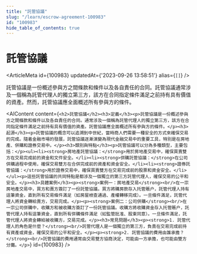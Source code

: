 ```yaml
---
title: "託管協議"
slug: "/learn/escrow-agreement-100983"
id: "100983"
hide_table_of_contents: true
---
```



# 託管協議

<ArticleMeta id={100983} updatedAt={'2023-09-26 13:58:51'} alias={`[]`} />
<div className='border-solid border-b border-t-0 my-4 border-[var(--ifm-color-gray-300)]' />

託管協議是一份概述參與方之間條款和條件以及各自責任的合同。託管協議通常涉及一個稱為託管代理人的獨立第三方，該方在合同指定條件滿足之前持有具有價值的資產。然而，託管協議應全面概述所有參與方的條件。

<AIContent content={`<h2>託管協議</h2><h3>定義</h3><p>託管協議是一份概述參與方之間條款和條件以及各自責任的合同。通常涉及一個稱為託管代理人的獨立第三方，該方在合同指定條件滿足之前持有具有價值的資產。託管協議應全面概述所有參與方的條件。</p><h3>起源</h3><p>託管協議的概念可以追溯到中世紀，當時商人們需要一種安全的方式來確保交易的完成。隨着金融市場的發展，託管協議逐漸演變為現代金融交易中的重要工具，特別是在房地產、併購和證券交易中。</p><h3>類別與特點</h3><p>託管協議可以分為多種類型，主要包括：</p><ul><li><strong>房地產託管協議：</strong>用於房地產交易中，確保買賣雙方在交易完成前的資金和文件安全。</li><li><strong>併購託管協議：</strong>在公司併購過程中使用，確保交易雙方在合併完成前的資產和資金安全。</li><li><strong>證券託管協議：</strong>用於證券交易中，確保買賣雙方在交易完成前的股票和資金安全。</li></ul><p>這些託管協議的共同特點是都涉及一個獨立的第三方託管代理人，確保交易的公平和安全。</p><h3>具體案例</h3><p><strong>案例一：房地產交易</strong><br/>在一宗房地產交易中，買方和賣方簽訂了一份託管協議。買方將購房款存入托管賬户，託管代理人持有這筆資金，直到所有交易條件滿足（如房屋檢查通過、產權轉移完成）。一旦條件滿足，託管代理人將資金轉給賣方，交易完成。</p><p><strong>案例二：公司併購</strong><br/>在一宗公司併購中，收購方和被收購方簽訂了一份託管協議。收購方將收購資金存入托管賬户，託管代理人持有這筆資金，直到所有併購條件滿足（如監管批准、股東同意）。一旦條件滿足，託管代理人將資金轉給被收購方，交易完成。</p><h3>常見問題</h3><p><strong>1. 託管代理人的角色是什麼？</strong><br/>託管代理人是一個獨立的第三方，負責在交易完成前持有資產或資金，確保交易的公平和安全。</p><p><strong>2. 託管協議的費用由誰承擔？</strong><br/>託管協議的費用通常由交易雙方協商決定，可能由一方承擔，也可能由雙方分攤。</p>`} id={100983} />
